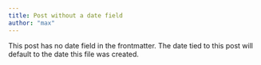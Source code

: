 ```yaml
---
title: Post without a date field
author: "max"
---
```


This post has no date field in the frontmatter.
The date tied to this post will default to the date this file was created.
